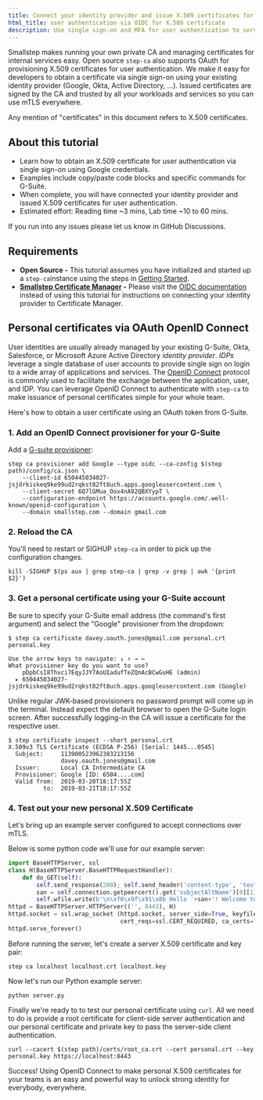 ```yaml
---
title: Connect your identity provider and issue X.509 certificates for user authentication to services
html_title: user authentication via OIDC for X.509 certificate
description: Use single sign-on and MFA for user authentication to services and workloads. Connect your existing identity provider and authenticated issue X.509 certificates
---
```



Smallstep makes running your own private CA and managing certificates for internal services easy.  Open source `step-ca` also supports OAuth for provisioning X.509 certificates for user authentication.  We make it easy for developers to obtain a certificate via single sign-on using your existing identity provider (Google, Okta, Active Directory, ...). Issued certificates are signed by the CA and trusted by all your workloads and services so you can use mTLS everywhere. 

<Alert severity="info">
  <div>
    Any mention of "certificates" in this document refers to X.509 certificates.
  </div>
</Alert>

## About this tutorial

- Learn how to obtain an X.509 certificate for user authentication via single sign-on using Google credentials.
- Examples include copy/paste code blocks and specific commands for G-Suite.
- When complete, you will have connected your identity provider and issued X.509 certificates for user authentication.
- Estimated effort: Reading time ~3 mins, Lab time ~10 to 60 mins. 

<Alert severity="info">
  <div>
    If you run into any issues please let us know <Link href="https://github.com/smallstep/certificates/discussions">in GitHub Discussions</Link>.
  </div>
</Alert>

## Requirements

- **Open Source -** This tutorial assumes you have initialized and started up a `step-ca`instance using the steps in [Getting Started](/docs/step-ca/getting-started).
- **[Smallstep Certificate Manager](/certificate-manager) -** Please visit the [OIDC documentation](/docs/certificate-manager/oidc) instead of using this tutorial for instructions on connecting your identity provider to Certificate Manager.

## Personal certificates via OAuth OpenID Connect

User identities are usually already managed by your existing G-Suite, Okta, Salesforce, or Microsoft Azure Active Directory _identity provider_.
_IDPs_ leverage a single database of user accounts to provide single sign on login to a wide array of applications and services.
The [OpenID Connect](https://openid.net/connect/faq/) protocol is commonly used to facilitate the exchange between the application, user, and IDP.
You can leverage OpenID Connect to authenticate with `step-ca` to make issuance of personal certificates simple for your whole team.

Here's how to obtain a user certificate using an OAuth token from G-Suite.

### 1. Add an OpenID Connect provisioner for your G-Suite

Add a [G-suite provisioner](/docs/step-ca/provisioners#gcp):

```shell-session nocopy
step ca provisioner add Google --type oidc --ca-config $(step path)/config/ca.json \
    --client-id 650445034027-jsjdrkiskeq9ke99ud2rqkst82ft8uch.apps.googleusercontent.com \
    --client-secret 6Q7lGMua_Oox4nA92QBXYypT \
    --configuration-endpoint https://accounts.google.com/.well-known/openid-configuration \
    --domain smallstep.com --domain gmail.com
```

### 2. Reload the CA

You'll need to restart or SIGHUP `step-ca` in order to pick up the configuration changes.

```shell-session nocopy
kill -SIGHUP $(ps aux | grep step-ca | grep -v grep | awk '{print $2}')
```

### 3. Get a personal certificate using your G-Suite account

Be sure to specify your G-Suite email address (the command's first argument) and select the "Google" provisioner from the dropdown:

```shell-session nocopy
$ step ca certificate davey.oauth.jones@gmail.com personal.crt personal.key

Use the arrow keys to navigate: ↓ ↑ → ←
What provisioner key do you want to use?
    pDpbCsI8Thvci7EqyJJY7AoUIadufTeZQnAcBCwGuHE (admin)
  ▸ 650445034027-jsjdrkiskeq9ke99ud2rqkst82ft8uch.apps.googleusercontent.com (Google)
```

Unlike regular JWK-based provisioners no password prompt will come up in the terminal.
Instead expect the default browser to open the G-Suite login screen.
After successfully logging-in the CA will issue a certificate for the respective user.

```shell-session nocopy
$ step certificate inspect --short personal.crt
X.509v3 TLS Certificate (ECDSA P-256) [Serial: 1445...0545]
  Subject:     113900523962383213156
               davey.oauth.jones@gmail.com
  Issuer:      Local CA Intermediate CA
  Provisioner: Google [ID: 6504....com]
  Valid from:  2019-03-20T18:17:55Z
          to:  2019-03-21T18:17:55Z
```

### 4. Test out your new personal X.509 Certificate

Let's bring up an example server configured to accept connections over mTLS.

Below is some python code we'll use for our example server:

```python
import BaseHTTPServer, ssl
class H(BaseHTTPServer.BaseHTTPRequestHandler):
    def do_GET(self):
        self.send_response(200); self.send_header('content-type', 'text/html; charset=utf-8'); self.end_headers()
        san = self.connection.getpeercert().get('subjectAltName')[0][1]
        self.wfile.write(b'\n\xf0\x9f\x91\x8b Hello '+san+'! Welcome to mTLS \xf0\x9f\x94\x92\xe2\x9c\x85\n\n')
httpd = BaseHTTPServer.HTTPServer(('', 8443), H)
httpd.socket = ssl.wrap_socket (httpd.socket, server_side=True, keyfile="localhost.key", certfile="localhost.crt",
                                cert_reqs=ssl.CERT_REQUIRED, ca_certs="root_ca.crt")
httpd.serve_forever()
```

Before running the server, let's create a server X.509 certificate and key pair:

```shell
step ca localhost localhost.crt localhost.key
```

Now let's run our Python example server:

```shell
python server.py
```

Finally we're ready to to test our personal certificate using `curl`.
All we need to do is provide a root certificate for client-side server
authentication and our personal certificate and private key to pass the
server-side client authentication.

```shell-session
curl --cacert $(step path)/certs/root_ca.crt --cert personal.crt --key personal.key https://localhost:8443
```

Success!
Using OpenID Connect to make personal X.509 certificates for your teams is an
easy and powerful way to unlock strong identity for everybody, everywhere.
